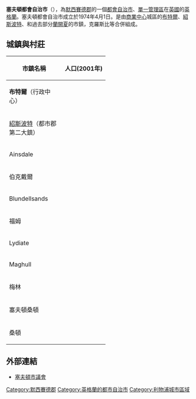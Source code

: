 {{Infobox City
|official_name = 塞夫頓都會自治市<br>Metropolitan Borough of Sefton
|image_skyline = Bootle civic buildings 2.jpg
|image_caption = 索爾福德市布特爾的議會大樓
|image_map = File:Sefton UK locator map.svg
|map_caption = 塞夫頓都會自治市的位置圖
|subdivision_type = [[國家|國家]]
|subdivision_name = [[英國|英國]]
|subdivision_type1 = [[英格蘭區域|英格蘭區域]]
|subdivision_name1 = [[西北英格蘭|西北英格蘭]]
|subdivision_type2 = [[都市郡|都市郡]]
|subdivision_name2 = [[默西賽德郡|默西賽德郡]]
|found_date = 
|area_magnitude =
|area_total_km2 = 153.1   
|area_urban =  
|area_metro  =  
|population_as_of  = 2007年
|population_total = 276,200  
|population_metro  = 
|population_urban = 
|population_density_km2 = 1804 
|website = [http://www.sefton.gov.uk/ www.sefton.gov.uk]
}}

'''塞夫頓都會自治市'''（{{lang-en|Metropolitan Borough of Sefton}}），為[[默西賽德郡|默西賽德郡]]的一個[[都會自治市|都會自治市]]、[[單一管理區|單一管理區]]在[[英國|英國]]的[[英格蘭|英格蘭]]。塞夫頓都會自治市成立於1974年4月1日。是由[[商業中心|商業中心]]城區的[[布特爾|布特爾]]、[[紹斯波特|紹斯波特]]、和過去部分[[蘭開夏|蘭開夏]]的市鎮，克羅斯比等合併組成。

==城鎮與村莊==


{| class="wikitable sortable" style="text-align:right; font-size:95%;"
!width="135px"| 市鎮名稱
! 人口(2001年) 
|-
|align="left"| '''布特爾'''（行政中心）
| {{nts|77,640}}  
|-
|align="left"| [[紹斯波特|紹斯波特]]（都市郡第二大鎮）
| {{nts|99,456}}
|-
|align="left"| Ainsdale
| {{nts|12,723}} 
|-
|align="left"| 伯克戴爾
| {{nts|12,265}} 
|-
|align="left"| Blundellsands
| {{nts|11,514}}
|-
|align="left"| 福姆
| {{nts|24,996}}
|-
|align="left"| Lydiate
| {{nts|06,672}}
|-
|align="left"| Maghull
| {{nts|28,848}}
|-
|align="left"| 梅林
| {{nts|02,810}}
|-
|align="left"| 塞夫頓桑頓
| {{nts|772}}
|-
|align="left"| 桑頓
| {{nts|02,262}}
|}

==外部連結==
*[http://www.knowsley.gov.uk/ 塞夫頓市議會] {{Wayback|url=http://www.knowsley.gov.uk/ |date=20090729122520 }}
{{Merseyside}}
[[Category:默西賽德郡|Category:默西賽德郡]]
[[Category:英格蘭的都市自治市|Category:英格蘭的都市自治市]]
[[Category:利物浦城市區域|Category:利物浦城市區域]]
{{DEFAULTSORT:Sefton}}